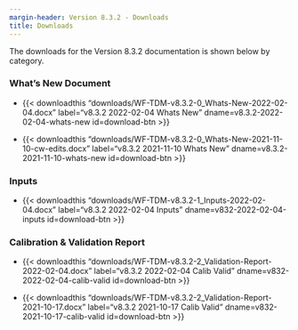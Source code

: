 ```yaml
---
margin-header: Version 8.3.2 - Downloads
title: Downloads
---
```


The downloads for the Version 8.3.2 documentation is shown below by category.

### What's New Document

 - {{< downloadthis "downloads/WF-TDM-v8.3.2-0_Whats-New-2022-02-04.docx"
label="v8.3.2 2022-02-04 Whats New" dname=v8.3.2-2022-02-04-whats-new id=download-btn >}}

 - {{< downloadthis "downloads/WF-TDM-v8.3.2-0_Whats-New-2021-11-10-cw-edits.docx"
label="v8.3.2 2021-11-10 Whats New" dname=v8.3.2-2021-11-10-whats-new id=download-btn >}}

### Inputs

 - {{< downloadthis "downloads/WF-TDM-v8.3.2-1_Inputs-2022-02-04.docx"
label="v8.3.2 2022-02-04 Inputs" dname=v832-2022-02-04-inputs id=download-btn >}}

### Calibration & Validation Report

 - {{< downloadthis "downloads/WF-TDM-v8.3.2-2_Validation-Report-2022-02-04.docx"
label="v8.3.2 2022-02-04 Calib Valid" dname=v832-2022-02-04-calib-valid id=download-btn >}}

 - {{< downloadthis "downloads/WF-TDM-v8.3.2-2_Validation-Report-2021-10-17.docx"
label="v8.3.2 2021-10-17 Calib Valid" dname=v832-2021-10-17-calib-valid id=download-btn >}}

